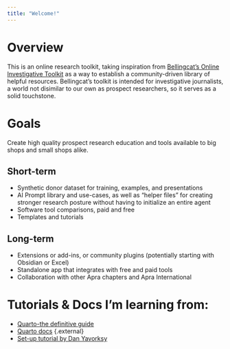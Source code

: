 ```yaml
---
title: "Welcome!"
---
```

# Overview
This is an online research toolkit, taking inspiration from [Bellingcat's Online Investigative Toolkit](https://bellingcat.gitbook.io/toolkit){.external} as a way to establish a community-driven library of helpful resources. Bellingcat's toolkit is intended for investigative journalists, a world not disimilar to our own as prospect researchers, so it serves as a solid touchstone.

# Goals
Create high quality prospect research education and tools available to big shops and small shops alike.

## Short-term
- Synthetic donor dataset for training, examples, and presentations
- AI Prompt library and use-cases, as well as "helper files" for creating stronger research posture without having to initialize an entire agent
- Software tool comparisons, paid and free
- Templates and tutorials

## Long-term
- Extensions or add-ins, or community plugins (potentially starting with Obsidian or Excel)
- Standalone app that integrates with free and paid tools
- Collaboration with other Apra chapters and Apra International

# Tutorials & Docs I'm learning from:
- [Quarto-the definitive guide](https://quarto-tdg.org/){.external}
- [Quarto docs](https://quarto.org/docs/websites) {.external}
- [Set-up tutorial by Dan Yavorksy](https://www.danyavorsky.com/posts/020-quarto-websites/){.external}
